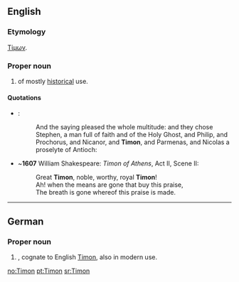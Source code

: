 {{also|timon|timón}}
{{wikipedia}}
==English==

===Etymology===
{{etyl|grc}} [[Τίμων]].

===Proper noun===
{{en-proper-noun}}

# {{given name|male|from=Ancient Greek|}} of mostly [[historical]] use.

====Quotations====
* {{RQ:Authorized Version|Acts|6|5}}:
*: And the saying pleased the whole multitude: and they chose Stephen, a man full of faith and of the Holy Ghost, and Philip, and Prochorus, and Nicanor, and '''Timon''', and Parmenas, and Nicolas a proselyte of Antioch:
* ~'''1607''' William Shakespeare: ''Timon of Athens'', Act II, Scene II:
*: Great '''Timon''', noble, worthy, royal '''Timon'''!
*: Ah! when the means are gone that buy this praise,
*: The breath is gone whereof this praise is made.

----

==German==

===Proper noun===
{{infl|de|proper noun}}

# {{given name|male|lang=de}}, cognate to English [[#English|Timon]], also in modern use.

[[no:Timon]]
[[pt:Timon]]
[[sr:Timon]]